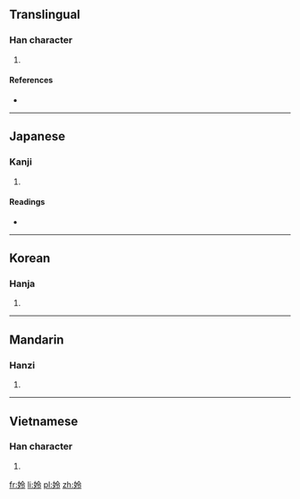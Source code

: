 ==Translingual==

===Han character===
{{Han char|rn=38|rad=女|as=05|sn=8|four=4842<sub>7</sub>|canj=女人戈戈 (VOII)|ids=⿰[[女]][[令]]}}

# {{defn|Han|sort=女05}}

====References====
* {{Han ref|kx=0258.130|dkj=06163|dj=0523.190|hdz=21039.060|uh=59C8|ud=22984|bh=CC52|bd=52306}}

----

==Japanese==

===Kanji===
{{ja-kanji|grade=|rs=女05}}

# {{defn|lang=ja|sort=女05}}

====Readings====
* {{ja-readings|on=[[れい]] (rei), [[りょう]] (ryō)|kun=[[あざな]] (azana)}}

----

==Korean==

===Hanja===
{{ko-hanja|hangeul=령|rv=ryeong|mr=ryŏng}}

# {{defn|lang=ko|sort=女05}}

----

==Mandarin==

===Hanzi===
{{cmn-hanzi|pin=[[líng]] ([[ling2]])|wg=ling<sup>2</sup>}}

# {{defn|lang=cmn|sort=女05}}

----

==Vietnamese==

===Han character===
{{vi-hantu|[[lanh]]|rs=女05}}

# {{defn|lang=vi|sort=女05}}

[[fr:姈]]
[[li:姈]]
[[pl:姈]]
[[zh:姈]]